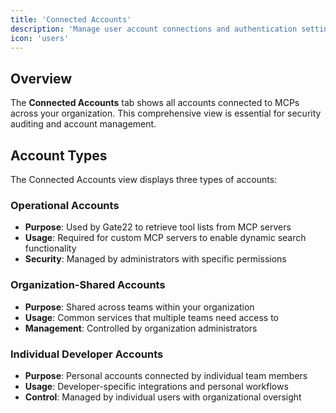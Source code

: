 ```yaml
---
title: 'Connected Accounts'
description: 'Manage user account connections and authentication settings for integrated services.'
icon: 'users'
---
```


## Overview

The **Connected Accounts** tab shows all accounts connected to MCPs across your organization. This comprehensive view is essential for security auditing and account management.

## Account Types

The Connected Accounts view displays three types of accounts:

### Operational Accounts
- **Purpose**: Used by Gate22 to retrieve tool lists from MCP servers
- **Usage**: Required for custom MCP servers to enable dynamic search functionality
- **Security**: Managed by administrators with specific permissions

### Organization-Shared Accounts
- **Purpose**: Shared across teams within your organization
- **Usage**: Common services that multiple teams need access to
- **Management**: Controlled by organization administrators

### Individual Developer Accounts
- **Purpose**: Personal accounts connected by individual team members
- **Usage**: Developer-specific integrations and personal workflows
- **Control**: Managed by individual users with organizational oversight
